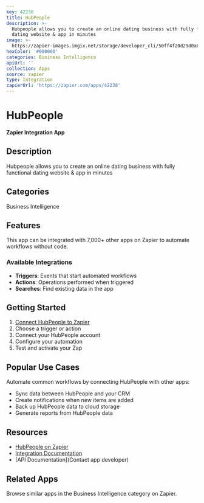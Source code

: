 ```yaml
---
key: 42238
title: HubPeople
description: >-
  Hubpeople allows you to create an online dating business with fully functional
  dating website & app in minutes
image: >-
  https://zapier-images.imgix.net/storage/developer_cli/50ff4f20d29d0a6ffe303fd5b0873439.png?auto=format%2Ccompress&ixlib=python-3.0.0&q=50
hexColor: '#000000'
categories: Business Intelligence
apiUrl: ''
collection: Apps
source: zapier
type: Integration
zapierUrl: 'https://zapier.com/apps/42238'
---
```

# HubPeople

**Zapier Integration App**

## Description

Hubpeople allows you to create an online dating business with fully functional dating website & app in minutes

## Categories

Business Intelligence

## Features

This app can be integrated with 7,000+ other apps on Zapier to automate workflows without code.

### Available Integrations

- **Triggers**: Events that start automated workflows
- **Actions**: Operations performed when triggered
- **Searches**: Find existing data in the app

## Getting Started

1. [Connect HubPeople to Zapier](https://zapier.com/apps/42238)
2. Choose a trigger or action
3. Connect your HubPeople account
4. Configure your automation
5. Test and activate your Zap

## Popular Use Cases

Automate common workflows by connecting HubPeople with other apps:

- Sync data between HubPeople and your CRM
- Create notifications when new items are added
- Back up HubPeople data to cloud storage
- Generate reports from HubPeople data

## Resources

- [HubPeople on Zapier](https://zapier.com/apps/42238)
- [Integration Documentation](https://zapier.com/apps/42238/integrations)
- [API Documentation](Contact app developer)

## Related Apps

Browse similar apps in the Business Intelligence category on Zapier.
